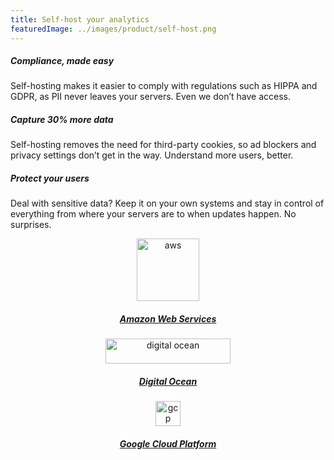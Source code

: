 ```yaml
---
title: Self-host your analytics
featuredImage: ../images/product/self-host.png
---
```


<Section
    divider={false}
    title="Host your own analytics to keep user data private and avoid relying on third-parties or their cookies."
    size="full"
    cols={3}
>
    <div>
        <h5>Compliance, made easy</h5>
        <p>
            Self-hosting makes it easier to comply with regulations such as HIPPA and GDPR, as PII never leaves your servers. Even we don’t have access.
        </p>
    </div>
    <div>
        <h5>Capture 30% more data</h5>
        <p>Self-hosting removes the need for third-party cookies, so ad blockers and privacy settings don’t get in the way. Understand more users, better.</p>
    </div>
    <div>
        <h5>Protect your users</h5>
        <p>Deal with sensitive data? Keep it on your own systems and stay in control of everything from where your servers are to when updates happen. No surprises.</p>
    </div>
</Section>

<Section divider={false}>
    <Quote
        imageSource="/images/customers/tiffany.png"
        size="md"
        name="Tiffany Wong"
        title="Co-founder, Pry"
        quote={`“Hosting on our infrastructure was easy and means our data is safe and shared with as few platforms as possible. This is important, as we often deal with sensitive data.”`}
    />
</Section>

<Section
    divider={false}
    title="Deployment options"
    size="full"
    cols={3}
>
    <div>
        <center><img src="/images/deploy/install-aws.svg" alt="aws" width="100" height="100" />
        <h5><a href="/docs/self-host/deploy/aws">Amazon Web Services</a></h5></center>
    </div>
    <div>
        <center><img src="/images/deploy/digital-ocean-logo.png" width="200" height="40" alt="digital ocean"/>
        <h5><a href="/docs/self-host/deploy/digital-ocean">Digital Ocean</a></h5></center>
    </div>
    <div>
        <center><img src="/images/deploy/google-cloud.png" width="auto" height="40" alt="gcp"/>
        <h5><a href="/docs/self-host/deploy/gcp">Google Cloud Platform</a></h5></center>
    </div>
</Section>

